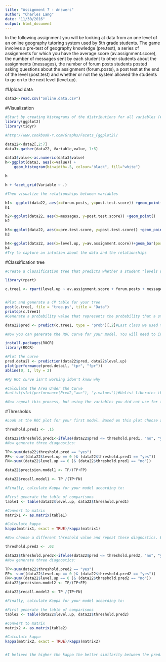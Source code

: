 ```yaml
---
title: "Assignment 7 - Answers"
author: "Charles Lang"
date: "11/30/2016"
output: html_document
---
```


In the following assignment you will be looking at data from an one level of an online geography tutoring system used by 5th grade students. The game involves a pre-test of geography knowledge (pre.test), a series of assignments for which you have the average score (av.assignment.score),  the number of messages sent by each student to other students about the assignments (messages), the number of forum posts students posted asking questions about the assignment (forum.posts), a post test at the end of the level (post.test) and whether or not the system allowed the students to go on to the next level (level.up).  

#Upload data
```r
data2<-read.csv("online.data.csv")

```

#Visualization 
```r
#Start by creating histograms of the distributions for all variables (#HINT: look up "facet" in the ggplot documentation)
library(ggplot2)
library(tidyr)

#http://www.cookbook-r.com/Graphs/Facets_(ggplot2)/

data22<-data2[,2:7]
data3<-gather(data22, Variable,value, 1:6)

data3$value<-as.numeric(data3$value)
h<-ggplot(data3, aes(x=value)) +
    geom_histogram(binwidth=.5, colour="black", fill="white")

h

h + facet_grid(Variable ~ .)

#Then visualize the relationships between variables

h1<- ggplot(data22, aes(x=forum.posts, y=post.test.score)) +geom_point()
h1

h2<-ggplot(data22, aes(x=messages, y=post.test.score)) +geom_point()
h2

h3<-ggplot(data22, aes(x=pre.test.score, y=post.test.score)) +geom_point()
h3

h4<-ggplot(data22, aes(x=level.up, y=av.assignment.score))+geom_bar(position="dodge", colour="black", stat="identity")
h4
#Try to capture an intution about the data and the relationships

```
#Classification tree
```r
#Create a classification tree that predicts whether a student "levels up" in the online course using three variables of your choice (As we did last time, set all controls to their minimums)

library(rpart)

c.tree1 <- rpart(level.up ~ av.assignment.score + forum.posts + messages, method="class", data=data22, control=rpart.control(minsplit=1, minbucket=1, cp=0.001))


#Plot and generate a CP table for your tree 
post(c.tree1, file = "tree.ps", title = "Data")
printcp(c.tree1)
#Generate a probability value that represents the probability that a student levels up based your classification tree 

data22$pred <- predict(c.tree1, type = "prob")[,2]#Last class we used type = "class" which predicted the classification for us, this time we are using type = "prob" to see the probability that our classififcation is based on.

#Now you can generate the ROC curve for your model. You will need to install the package ROCR to do this.

install.packages(ROCR)
library(ROCR)

#Plot the curve
pred.detail <- prediction(data22$pred, data22$level.up) 
plot(performance(pred.detail, "tpr", "fpr"))
abline(0, 1, lty = 2)

#My ROC curve isn't working idon't know why

#Calculate the Area Under the Curve
#unlist(slot(performance(Pred2,"auc"), "y.values"))#Unlist liberates the AUC value from the "performance" object created by ROCR

#Now repeat this process, but using the variables you did not use for the previous model and compare the plots & results of your two models. Which one do you think was the better model? Why?

```
#Thresholds
```r
#Look at the ROC plot for your first model. Based on this plot choose a probability threshold that balances capturing the most correct predictions against false positives. Then generate a new variable in your data set that classifies each student according to your chosen threshold.

threshold.pred1 <- .15

data22$threshold.pred1<-ifelse(data22$pred <= threshold.pred1, "no", "yes")
#Now generate three diagnostics:

TP<-sum(data22$threshold.pred == "yes")
FP<- sum((data22$level.up == 0 )& (data22$threshold.pred1 == "yes"))
FN<-sum((data22$level.up == 0 )& (data22$threshold.pred1 == "no"))

data22$precision.model1 <- TP/(TP+FP)

data22$recall.model1 <- TP /(TP+FN)

#Finally, calculate Kappa for your model according to:

#First generate the table of comparisons
table1 <- table(data22$level.up, data22$threshold.pred1)

#Convert to matrix
matrix1 <- as.matrix(table1)

#Calculate kappa
kappa(matrix1, exact = TRUE)/kappa(matrix1)

#Now choose a different threshold value and repeat these diagnostics. What conclusions can you draw about your two thresholds?

```


```r

threshold.pred2 <- .02

data22$threshold.pred2<-ifelse(data22$pred <= threshold.pred2, "no", "yes")
#Now generate three diagnostics:

TP<-sum(data22$threshold.pred2 == "yes")
FP<- sum((data22$level.up == 0 )& (data22$threshold.pred2 == "yes"))
FN<-sum((data22$level.up == 0 )& (data22$threshold.pred2 == "no"))
data22$precision.model2 <- TP/(TP+FP)

data22$recall.model2 <- TP /(TP+FN)

#Finally, calculate Kappa for your model according to:

#First generate the table of comparisons
table2 <- table(data22$level.up, data22$threshold.pred2)

#Convert to matrix
matrix2 <- as.matrix(table2)

#Calculate kappa
kappa(matrix2, exact = TRUE)/kappa(matrix2)


#I believe the higher the kappa the better similarity between the prediction and actual observation. And a higher threshold begets a higher kappa.The percentage agreement that would occur by chance is lower.
```

